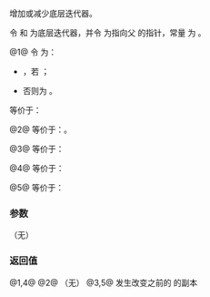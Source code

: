 {{cpp/ranges/join_view/iterator/title|1=operator++,--}}
{{cpp/ranges/join_view/navbar}}

{{dcl begin}}
{{dcl|num=1|since=c++20|
constexpr /*iterator*/&amp; operator++();
}}
{{dcl|num=2|since=c++20|
constexpr void operator++( int );
}}
{{dcl|num=3|since=c++20|
constexpr /*iterator*/ operator++( int )
    requires /*ref-is-glvalue*/ &amp;&amp; ranges::forward_range&lt;Base&gt; &amp;&amp;
             ranges::forward_range&lt;ranges::range_reference_t&lt;Base&gt;&gt;;
}}
{{dcl|num=4|since=c++20|
constexpr iterator&amp; operator--()
    requires /*ref-is-glvalue*/ &amp;&amp; ranges::bidirectional_range&lt;Base&gt; &amp;&amp;
             ranges::bidirectional_range&lt;ranges::range_reference_t&lt;Base&gt;&gt; &amp;&amp;
             ranges::common_range&lt;ranges::range_reference_t&lt;Base&gt;&gt;;
}}
{{dcl|num=5|since=c++20|
constexpr /*iterator*/ operator--( int )
    requires /*ref-is-glvalue*/ &amp;&amp; ranges::bidirectional_range&lt;Base&gt; &amp;&amp;
             ranges::bidirectional_range&lt;ranges::range_reference_t&lt;Base&gt;&gt; &amp;&amp;
             ranges::common_range&lt;ranges::range_reference_t&lt;Base&gt;&gt;;
}}
{{dcl end}}

增加或减少底层迭代器。

令 {{rlpi|/#数据成员|inner_}} 和 {{rlpi|/#数据成员|outer_}} 为底层迭代器，并令 {{rlpi|/#数据成员|parent_}} 为指向父 {{lc|ranges::join_view}} 的指针，常量 {{c/core|/*ref-is-glvalue*/}} 为 {{c|std::is_reference_v&lt;ranges::range_reference_t&lt;Base&gt;&gt;}}。

@1@ 令 {{c/core|/*inner-range*/}} 为：
* {{c|*outer_}}，若 {{c|1=/*ref-is-glvalue*/ == true}}；
* 否则为 {{c|*parent_-&gt;inner_}}。
等价于：
{{source|1=
auto&amp;&amp; inner_rng = /*inner-range*/;
if (++inner_ == ranges::end(inner_rng))
{
    ++outer_;
    satisfy();
}
return *this;
}}

@2@ 等价于：{{c|1=++*this}}。

@3@ 等价于：
{{source|1=
auto tmp = *this;
++*this;
return tmp;
}}

@4@ 等价于：
{{source|1=
if (outer_ == ranges::end(parent_-&gt;base_))
    inner_ = ranges::end(*--outer_);
while (inner_ == ranges::begin(*outer_))
    inner_ = ranges::end(*--outer_);
--inner_;
return *this;
}}

@5@ 等价于：{{source|1=
auto tmp = *this;
--*this;
return tmp;
}}

===参数===
（无）

===返回值===
@1,4@ {{c|*this}}
@2@ （无）
@3,5@ 发生改变之前的 {{c|*this}} 的副本

{{langlinks|de|en|es|ja|ru}}